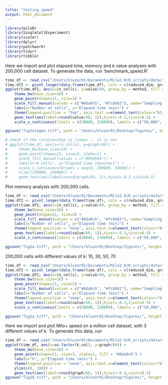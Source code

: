 ```yaml
---
title: "testing_speed"
output: html_document
---
```


```r
library(miloR)
library(SingleCellExperiment)
library(scater)
library(dplyr)
library(patchwork)
library(tidyr)
library(tibble)
```

Here we import and plot elapsed time, memory and k value analyses with 200,000 cell dataset.
To generate the data, run 'benchmark_speed.R'

```r
time_df <- read_csv("/Users/kluzer01/Documents/Milo2.0/R_scripts/data/time_df.csv")
time.df2 <- pivot_longer(data.frame(time_df), cols = c(reduced_dim, graph), names_to = "method")
ggplot(time.df2, aes(x=(n_cells), y=value/60, group_by = method, fill = method)) +
    theme_bw(base_size=16) +
    geom_point(shape=21, size=3) +
    scale_fill_manual(values = c("#8da0cb", "#fc8d62"), name="Sampling scheme", labels = c("Graph", "Reduced dim")) +
    labs(x="Number of cells", y="Elapsed time (min)") +
    theme(legend.position = "top", axis.text.x=element_text(colour="black"), axis.text.y=element_text(colour="black")) +
    geom_text(aes(label=round(value/60, 1)),hjust=-0.3,vjust=0.5) +
    scale_x_continuous(limits = c(30000, 210000), labels = c("50,000", "100,000", "150,000", "200,000"), breaks = c(50000, 100000, 150000, 200000))

ggsave("fig2alegen.tiff", path = "/Users/kluzer01/Desktop/figures/", height = 4, width = 7, device='tiff', dpi=700)

# check if the relationship is linear -- it is not
# ggplot(time_df, aes(x=(n_cells), y=graph/60)) +
#     theme_bw(base_size=16) +
#     geom_point(shape=23, size=3, alpha=1) +
#     scale_fill_manual(values = c("#99d594")) +
#     labs(x="# cells", y="Elapsed time [minutes]") +
#     scale_x_continuous(breaks = seq(0, 200000, 50000)) +
#     xlim(c(30000, 210000)) +
#     geom_text(aes(label=round(graph/60, 1)),hjust=-0.3,vjust=0.5)

```

Plot memory analysis with 200,000 cells. 

```r
time_df <- read_csv("/Users/kluzer01/Documents/Milo2.0/R_scripts/data/time_df.csv")
time.df2 <- pivot_longer(data.frame(time_df), cols = c(reduced_dim, graph), names_to = "method")
ggplot(time.df2, aes(x=(n_cells), y=value/60, group_by = method, fill = method)) +
    theme_bw(base_size=16) +
    geom_point(shape=21, size=3) +
    scale_fill_manual(values = c("#8da0cb", "#fc8d62"), name="Sampling scheme", labels = c("Graph", "Reduced dim")) +
    labs(x="Number of cells", y="Elapsed time (min)") +
    theme(legend.position = "none", axis.text.x=element_text(colour="black"), axis.text.y=element_text(colour="black")) +
    geom_text(aes(label=round(value/60, 1)),hjust=-0.3,vjust=0.5) +
    scale_x_continuous(limits = c(30000, 210000), labels = c("50,000", "100,000", "150,000", "200,000"), breaks = c(50000, 100000, 150000, 200000))

ggsave("fig2a.tiff", path = "/Users/kluzer01/Desktop/figures/", height = 4, width = 4.5, device='tiff', dpi=700)
```


200,000 cells with different values of k: 10, 30, 50, 70

```r
time_df <- read_csv("/Users/kluzer01/Documents/Milo2.0/R_scripts/data/time_df.csv")
time.df2 <- pivot_longer(data.frame(time_df), cols = c(reduced_dim, graph), names_to = "method")
ggplot(time.df2, aes(x=(n_cells), y=value/60, group_by = method, fill = method)) +
    theme_bw(base_size=16) +
    geom_point(shape=21, size=3) +
    scale_fill_manual(values = c("#8da0cb", "#fc8d62"), name="Sampling scheme", labels = c("Graph", "Reduced dim")) +
    labs(x="Number of cells", y="Elapsed time (min)") +
    theme(legend.position = "none", axis.text.x=element_text(colour="black"), axis.text.y=element_text(colour="black")) +
    geom_text(aes(label=round(value/60, 1)),hjust=-0.3,vjust=0.5) +
    scale_x_continuous(limits = c(30000, 210000), labels = c("50,000", "100,000", "150,000", "200,000"), breaks = c(50000, 100000, 150000, 200000))

ggsave("fig2a.tiff", path = "/Users/kluzer01/Desktop/figures/", height = 4, width = 4.5, device='tiff', dpi=700)
```

Here we import and plot Milo+ speed on a million cell dataset, with 3 different values of k.
To generate this data, run  


```r
time_df <- read_csv("/Users/kluzer01/Documents/Milo2.0/R_scripts/data/time_millioncells.csv")
ggplot(time_df, aes(x=as.factor(k_val), y=graph/60)) +
    theme_bw(base_size=16) +
    geom_point(shape=21, size=3, alpha=1, fill = "#8da0cb") +
    labs(x="k", y="Elapsed time (min)") +
    theme(legend.position = "none", axis.text.x=element_text(colour="black"), axis.text.y=element_text(colour="black")) +
    ylim(c(0, 100)) +
    geom_text(aes(label=round(graph/60, 1)),hjust=-0.4,vjust=0.5) 
ggsave("fig2d.tiff", path = "/Users/kluzer01/Desktop/figures/", height = 4, width = 4.5, device='tiff', dpi=700)

```


